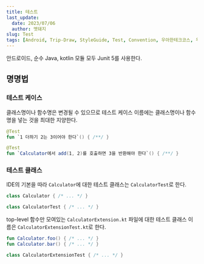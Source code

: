 ```yaml
---
title: 테스트
last_update:
  date: 2023/07/06
  author: 멧돼지
slug: Test
tags: [Android, Trip-Draw, StyleGuide, Test, Convention, 우아한테크코스, 우테코, 멧돼지, 핑구, 수달]
---
```



안드로이드, 순수 Java, kotlin 모듈 모두 Junit 5를 사용한다.

## 명명법

### 테스트 케이스

클래스명이나 함수명은 변경될 수 있으므로 테스트 케이스 이름에는 클래스명이나 함수명을 넣는 것을 최대한 지양한다.

<Tabs>
<TabItem value="Do (recommended)" label="Do (recommended)" default>

```kotlin
@Test
fun `1 더하기 2는 3이어야 한다`() { /**/ }
```

</TabItem>

<TabItem value="Do not (optional)" label="Do not (optional)">

```kotlin
@Test
fun `Calculator에서 add(1, 2)를 호출하면 3을 반환해야 한다`() { /**/ }
```

</TabItem>
</Tabs>

### 테스트 클래스

IDE의 기본을 따라 `Calculator`에 대한 테스트 클래스는 `CalculatorTest`로 한다.

<Tabs>
<TabItem value="Calculator.kt" label="Calculator.kt" default>

```kotlin
class Calculator { /* ... */ }
```

</TabItem>

<TabItem value="CalculatorTest.kt" label="CalculatorTest.kt">

```kotlin
class CalculatorTest { /* ... */ }
```

</TabItem>
</Tabs>

top-level 함수만 모여있는 `CalculatorExtension.kt` 파일에 대한 테스트 클래스 이름은 `CalculatorExtensionTest.kt`로 한다.

<Tabs>
<TabItem value="CalculatorExtension.kt" label="CalculatorExtension.kt" default>

```kotlin
fun Calculator.foo() { /* ... */ }
fun Calculator.bar() { /* ... */ }
```

</TabItem>

<TabItem value="CalculatorExtensionTest.kt" label="CalculatorExtensionTest.kt">

```kotlin
class CalculatorExtensionTest { /* ... */ }
```


</TabItem>
</Tabs>
